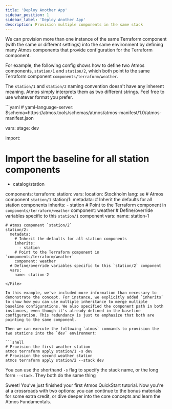 ```yaml
---
title: 'Deploy Another App'
sidebar_position: 1
sidebar_label: 'Deploy Another App'
description: Provision multiple components in the same stack
---
```


<Intro>
We can provision more than one instance of the same Terraform component (with the same or different settings)
into the same environment by defining many Atmos components that provide configuration for the Terraform component.
</Intro>

For example, the following config shows how to define two Atmos components, `station/1` and `station/2`, which both point to the same Terraform component `components/terraform/weather`.

<Note>The `station/1` and `station/2` naming convention doesn't have any inherent meaning. Atmos simply interprets them as two different strings. Feel free to use whatever format you prefer.</Note>

<File title="stacks/deploy/dev.yaml">
```yaml
# yaml-language-server: $schema=https://atmos.tools/schemas/atmos/atmos-manifest/1.0/atmos-manifest.json

vars:
  stage: dev

import:
  # Import the baseline for all station components
  - catalog/station

components:
  terraform:
    station:
      vars:
        location: Stockholm
        lang: se
    # Atmos component `station/1`
    station/1:
      metadata:
        # Inherit the defaults for all station components
        inherits:
          - station
        # Point to the Terraform component in `components/terraform/weather`
        component: weather
      # Define/override variables specific to this `station/1` component
      vars:
        name: station-1
  
    # Atmos component `station/2`
    station/2:
      metadata:
        # Inherit the defaults for all station components
        inherits:
          - station
        # Point to the Terraform component in `components/terraform/weather`
        component: weather
      # Define/override variables specific to this `station/2` component
      vars:
        name: station-2
```
</File>

In this example, we've included more information than necessary to demonstrate the concept. For instance, we explicitly added `inherits` to show how you can use multiple inheritance to merge multiple baseline configurations. We also specified the component path in both instances, even though it's already defined in the baseline configuration. This redundancy is just to emphasize that both are pointing to the same component.

Then we can execute the following `atmos` commands to provision the two stations into the `dev` environment:

```shell
# Provision the first weather station
atmos terraform apply station/1 -s dev
# Provision the second weather station
atmos terraform apply station/2 --stack dev
```
<Note>You can use the shorthand `-s` flag to specify the stack name, or the long form `--stack`. They both do the same thing</Note>

Sweet! You’ve just finished your first Atmos QuickStart tutorial. Now you're at a crossroads with two options: you can continue to the bonus materials for some extra credit, or dive deeper into the core concepts and learn the Atmos Fundamentals.
